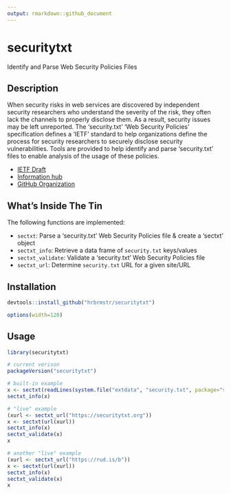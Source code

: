 ```yaml
---
output: rmarkdown::github_document
---
```


# securitytxt

Identify and Parse Web Security Policies Files

## Description

When security risks in web services are discovered by independent
security researchers who understand the severity of the risk, they
often lack the channels to properly disclose them. As a result,
security issues may be left unreported. The 'security.txt' 'Web Security Policies'
specification defines a 'IETF' standard to help organizations define the process 
for security researchers to securely disclose security vulnerabilities. Tools are
provided to help identify and parse 'security.txt' files to enable analysis of 
the usage of these policies.

- [IETF Draft](https://tools.ietf.org/html/draft-foudil-securitytxt-00)
- [Information hub](https://securitytxt.org/)
- [GitHub Organization](https://github.com/securitytxt)

## What's Inside The Tin

The following functions are implemented:

- `sectxt`:	Parse a 'security.txt' Web Security Policies file & create a 'sectxt' object
- `sectxt_info`:	Retrieve a data frame of `security.txt` keys/values
- `sectxt_validate`:	Validate a 'security.txt' Web Security Policies file
- `sectxt_url`:	Determine `security.txt` URL for a given site/URL

## Installation

```r
devtools::install_github("hrbrmstr/securitytxt")
```

```r
options(width=120)
```

## Usage

```r
library(securitytxt)

# current verison
packageVersion("securitytxt")

# built-in example
x <- sectxt(readLines(system.file("extdata", "security.txt", package="securitytxt")))
sectxt_info(x)

# "live" example
(xurl <- sectxt_url("https://securitytxt.org"))
x <- sectxt(url(xurl))
sectxt_info(x)
sectxt_validate(x)
x

# another "live" example
(xurl <- sectxt_url("https://rud.is/b"))
x <- sectxt(url(xurl))
sectxt_info(x)
sectxt_validate(x)
x

```

